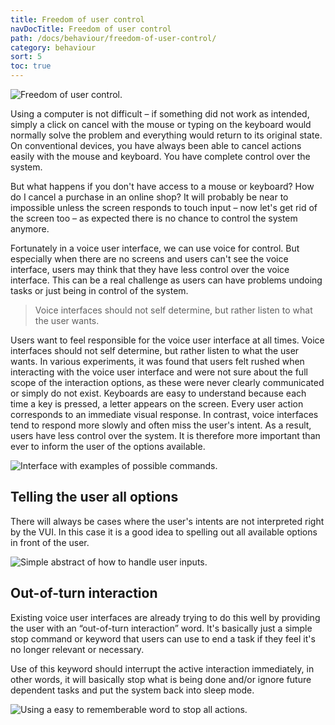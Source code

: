```yaml
---
title: Freedom of user control
navDocTitle: Freedom of user control
path: /docs/behaviour/freedom-of-user-control/
category: behaviour
sort: 5
toc: true
---
```



![Freedom of user control.](/images/behaviour/freedomOfUserControl.png)

Using a computer is not difficult – if something did not work as intended, simply a click on cancel with the mouse or typing on the keyboard would normally solve the problem and everything would return to its original state. On conventional devices, you have always been able to cancel actions easily with the mouse and keyboard. You have complete control over the system.

But what happens if you don't have access to a mouse or keyboard? How do I cancel a purchase in an online shop? It will probably be near to impossible unless the screen responds to touch input – now let's get rid of the screen too – as expected there is no chance to control the system anymore.

Fortunately in a voice user interface, we can use voice for control. But especially when there are no screens and users can't see the voice interface, users may think that they have less control over the voice interface. This can be a real challenge as users can have problems undoing tasks or just being in control of the system.

> Voice interfaces should not self determine, but rather listen to what the user wants.

Users want to feel responsible for the voice user interface at all times. Voice interfaces should not self determine, but rather listen to what the user wants. In various experiments, it was found that users felt rushed when interacting with the voice user interface and were not sure about the full scope of the interaction options, as these were never clearly communicated or simply do not exist. Keyboards are easy to understand because each time a key is pressed, a letter appears on the screen. Every user action corresponds to an immediate visual response. In contrast, voice interfaces tend to respond more slowly and often miss the user's intent. As a result, users have less control over the system. It is therefore more important than ever to inform the user of the options available.

![Interface with examples of possible commands.](/images/behaviour/UserFreedomExamples.png)

## Telling the user all options

There will always be cases where the user's intents are not interpreted right by the VUI. In this case it is a good idea to spelling out all available options in front of the user.

![Simple abstract of how to handle user inputs.](/images/behaviour/tellingTheUserAllOptions.png)

## Out-of-turn interaction

Existing voice user interfaces are already trying to do this well by providing the user with an “out-of-turn interaction” word. It's basically just a simple stop command or keyword that users can use to end a task if they feel it's no longer relevant or necessary.

Use of this keyword should interrupt the active interaction immediately, in other words, it will basically stop what is being done and/or ignore future dependent tasks and put the system back into sleep mode.

![Using a easy to rememberable word to stop all actions.](/images/behaviour/outOfTurnCommand.png)
